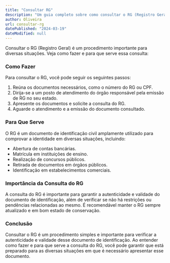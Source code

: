 ```yaml
---
title: "Consultar RG"
description: "Um guia completo sobre como consultar o RG (Registro Geral), incluindo os documentos necessários, onde realizar a consulta e para que serve esse documento de identificação."
author: Oliveira
url: consultar-rg
datePublished: "2024-03-19"
dateModified: null
---
```


Consultar o RG (Registro Geral) é um procedimento importante para diversas situações. Veja como fazer e para que serve essa consulta:

### Como Fazer

Para consultar o RG, você pode seguir os seguintes passos:

1. Reúna os documentos necessários, como o número do RG ou CPF.
2. Dirija-se a um posto de atendimento do órgão responsável pela emissão de RG no seu estado.
3. Apresente os documentos e solicite a consulta do RG.
4. Aguarde o atendimento e a emissão do documento consultado.

### Para Que Serve

O RG é um documento de identificação civil amplamente utilizado para comprovar a identidade em diversas situações, incluindo:

- Abertura de contas bancárias.
- Matrícula em instituições de ensino.
- Realização de concursos públicos.
- Retirada de documentos em órgãos públicos.
- Identificação em estabelecimentos comerciais.

### Importância da Consulta do RG

A consulta do RG é importante para garantir a autenticidade e validade do documento de identificação, além de verificar se não há restrições ou pendências relacionadas ao mesmo. É recomendável manter o RG sempre atualizado e em bom estado de conservação.

### Conclusão

Consultar o RG é um procedimento simples e importante para verificar a autenticidade e validade desse documento de identificação. Ao entender como fazer e para que serve a consulta do RG, você pode garantir que está preparado para as diversas situações em que é necessário apresentar esse documento.
